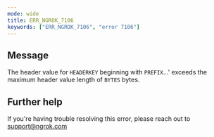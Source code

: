 ```yaml
---
mode: wide
title: ERR_NGROK_7106
keywords: ["ERR_NGROK_7106", "error 7106"]
---
```


## Message

The header value for `HEADERKEY` beginning with `PREFIX`...' exceeds the maximum header value length of `BYTES` bytes.

## Further help

If you're having trouble resolving this error, please reach out to [support@ngrok.com](mailto:support@ngrok.com?subject=Help%20with%20ERR_NGROK_7106)
